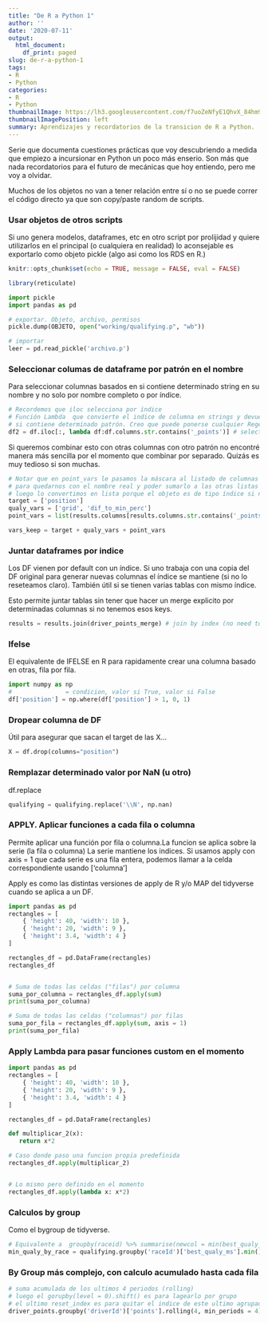 ```yaml
---
title: "De R a Python 1"
author: ''
date: '2020-07-11'
output:
  html_document:
    df_print: paged
slug: de-r-a-python-1
tags:
- R
- Python
categories:
- R
- Python
thumbnailImage: https://lh3.googleusercontent.com/f7uoZeNfyE1QhvX_84hm9fJcmulJCq1OzSKOcW6GaiTJNyOBrgoFUMp_WBFCIbOdhwIhSOUzbcH64ZcHlQ=w328-h153-rw
thumbnailImagePosition: left
summary: Aprendizajes y recordatorios de la transicion de R a Python.
---
```



Serie que documenta cuestiones prácticas que voy descubriendo a medida que empiezo a incursionar en Python un poco más enserio.
Son más que nada recordatorios para el futuro de mecánicas que hoy entiendo, pero me voy a olvidar.


Muchos de los objetos no van a tener relación entre sí o no se puede correr el código directo 
ya que son copy/paste random de scripts.

### Usar objetos de otros scripts

Si uno genera modelos, dataframes, etc en otro script por prolijidad y quiere utilizarlos en 
el principal (o cualquiera en realidad) lo aconsejable es exportarlo como objeto pickle (algo 
asi como los RDS en R.)

```r
knitr::opts_chunk$set(echo = TRUE, message = FALSE, eval = FALSE)
```
```r
library(reticulate)
```


```python
import pickle
import pandas as pd

# exportar. Objeto, archivo, permisos
pickle.dump(OBJETO, open("working/qualifying.p", "wb"))

# importar
leer = pd.read_pickle('archivo.p')

```

### Seleccionar columas de dataframe por patrón en el nombre

Para seleccionar columnas basados en si contiene determinado string en su nombre y no solo por nombre
completo o por índice. 

```python
# Recordemos que iloc selecciona por índice
# Función Lambda  que convierte el indice de columna en strings y devuelve mascara (True/false)
# si contiene determinado patrón. Creo que puede ponerse cualquier Regex
df2 = df.iloc[:, lambda df:df.columns.str.contains('_points')] # select column based on name

```

Si queremos combinar esto con otras columnas con otro patrón no encontré manera más sencilla por
el momento que combinar por separado. Quizás es muy tedioso si son muchas.

```python
# Notar que en point_vars le pasamos la máscara al listado de columnas nuevamente
# para quedarnos con el nombre real y poder sumarlo a las otras listas
# luego lo convertimos en lista porque el objeto es de tipo índice si no.
target = ['position']
qualy_vars = ['grid', 'dif_to_min_perc']
point_vars = list(results.columns[results.columns.str.contains('_points')])

vars_keep = target + qualy_vars + point_vars
```

### Juntar dataframes por indice

Los DF vienen por default con un índice. Si uno trabaja con una copia del DF original para generar nuevas columnas el índice se mantiene (si no lo reseteamos claro). También útil si se tienen varias tablas con mismo índice.

Esto permite juntar tablas sin tener que hacer un merge explicito por determinadas columnas si no
tenemos esos keys.

```python
results = results.join(driver_points_merge) # join by index (no need to merge with column)
```

### Ifelse

El equivalente de IFELSE en R para rapidamente crear una columna basado en otras, fila por fila.

```python
import numpy as np
#               = condicion, valor si True, valor si False
df['position'] = np.where(df['position'] > 1, 0, 1)
```

### Dropear columna de DF

Útil para asegurar que sacan el target de las X...
```python
X = df.drop(columns="position")
```


### Remplazar determinado valor por NaN (u otro)

df.replace
```python
qualifying = qualifying.replace('\\N', np.nan)
```


### APPLY. Aplicar funciones a cada fila o columna

Permite aplicar una función por fila o columna.La funcion se aplica sobre la serie (la fila o columna)
La serie mantiene los indices. Si usamos apply con axis = 1 que cada serie es una fila entera, 
podemos llamar a la celda correspondiente usando ['columna']


Apply es como las distintas versiones de apply de R y/o MAP del tidyverse cuando se aplica a un DF.

```python
import pandas as pd
rectangles = [
    { 'height': 40, 'width': 10 },
    { 'height': 20, 'width': 9 },
    { 'height': 3.4, 'width': 4 }
]

rectangles_df = pd.DataFrame(rectangles)
rectangles_df


# Suma de todas las celdas ("filas") por columna
suma_por_columna = rectangles_df.apply(sum)
print(suma_por_columna)

# Suma de todas las celdas ("columnas") por filas
suma_por_fila = rectangles_df.apply(sum, axis = 1)
print(suma_por_fila)
```
### Apply Lambda para pasar funciones custom en el momento


```python
import pandas as pd
rectangles = [
    { 'height': 40, 'width': 10 },
    { 'height': 20, 'width': 9 },
    { 'height': 3.4, 'width': 4 }
]

rectangles_df = pd.DataFrame(rectangles)

def multiplicar_2(x):
   return x*2

# Caso donde paso una funcion propia predefinida
rectangles_df.apply(multiplicar_2)


# Lo mismo pero definido en el momento
rectangles_df.apply(lambda x: x*2)

```


### Calculos by group

Como el bygroup de tidyverse.

```python
# Equivalente a  groupby(raceid) %>% summarise(newcol = min(best_qualy_ms))
min_qualy_by_race = qualifying.groupby('raceId')['best_qualy_ms'].min()
```

### By Group más complejo, con calculo acumulado hasta cada fila
```python
# suma acumulada de los ultimos 4 periodos (rolling)
# luego el gorupby(level = 0).shift() es para lagearlo por grupo
# el ultimo reset_index es para quitar el indice de este ultimo agrupado
driver_points.groupby('driverId')['points'].rolling(4, min_periods = 4).sum().groupby(level = 0).shift().fillna(0).reset_index(level = 0)['points']
```

